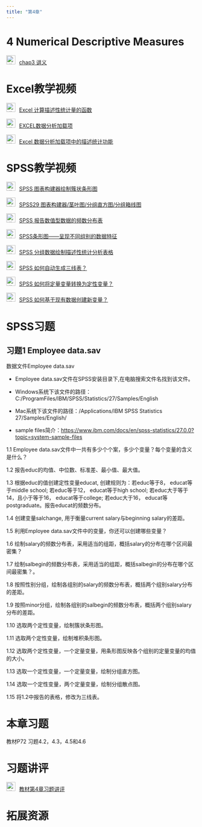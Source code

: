 ```yaml
---
title: "第4章"
---
```


# 4 Numerical Descriptive Measures

<img src="img/teacher.png" alt="讲义" style="width: 24px; height: 24px;margin-right: 10px">[chap3
        讲义](https://lizongzhang.github.io/business_stat/chap3.html) 

# Excel教学视频

<img src="img/video.png" alt="讲义" style="width: 24px; height: 24px;margin-right: 10px">[Excel 计算描述性统计量的函数](https://www.bilibili.com/video/BV1va411A7Db/){target="_blank"}

<img src="img/video.png" alt="讲义" style="width: 24px; height: 24px;margin-right: 10px">[EXCEL数据分析加载项](https://www.bilibili.com/video/BV19S4y1r7E4/){target="_blank"}

<img src="img/video.png" alt="讲义" style="width: 24px; height: 24px;margin-right: 10px">[Excel 数据分析加载项中的描述统计功能](https://www.bilibili.com/video/BV1Sy4y1r78g/){target="_blank"}

# SPSS教学视频

<img src="img/video.png" alt="讲义" style="width: 24px; height: 24px;margin-right: 10px">[SPSS 图表构建器绘制簇状条形图](https://www.bilibili.com/video/BV1d14y167gw/)

<img src="img/video.png" alt="讲义" style="width: 24px; height: 24px;margin-right: 10px">[SPSS29 图表构建器/茎叶图/分组直方图/分组箱线图](https://www.bilibili.com/video/BV1hH4y1p7Jo/)

<img src="img/video.png" alt="讲义" style="width: 24px; height: 24px;margin-right: 10px">[SPSS 报告数值型数据的频数分布表](https://www.bilibili.com/video/BV1sK411G736/)

<img src="img/video.png" alt="讲义" style="width: 24px; height: 24px;margin-right: 10px">[SPSS条形图------呈现不同组别的数据特征](https://www.bilibili.com/video/BV1G541177t7/)

<img src="img/video.png" alt="讲义" style="width: 24px; height: 24px;margin-right: 10px">[SPSS 分组数据绘制描述性统计分析表格](https://www.bilibili.com/video/BV1cr4y1F7SA/)

<img src="img/video.png" alt="讲义" style="width: 24px; height: 24px;margin-right: 10px">[SPSS 如何自动生成三线表？](https://www.bilibili.com/video/BV19u411w7zm/)

<img src="img/video.png" alt="讲义" style="width: 24px; height: 24px;margin-right: 10px">[SPSS 如何将定量变量转换为定性变量？](https://www.bilibili.com/video/BV1ZB2hY3Ev9/)

<img src="img/video.png" alt="讲义" style="width: 24px; height: 24px;margin-right: 10px">[SPSS 如何基于现有数据创建新变量？](https://www.bilibili.com/video/BV1wy2zYgEHE/)

# SPSS习题

## 习题1 Employee data.sav 

数据文件Employee data.sav 

- Employee data.sav文件在SPSS安装目录下,在电脑搜索文件名找到该文件。

- Windows系统下该文件的路径：C:/ProgramFiles/IBM/SPSS/Statistics/27/Samples/English

- Mac系统下该文件的路径：/Applications/IBM SPSS Statistics 27/Samples/English/

- sample files简介：<https://www.ibm.com/docs/en/spss-statistics/27.0.0?topic=system-sample-files>

1.1 Employee data.sav文件中一共有多少个个案，多少个变量？每个变量的含义是什么？

1.2 报告educ的均值、中位数、标准差、最小值、最大值。

1.3 根据educ的值创建定性变量educat, 创建规则为：若educ等于8， educat等于middle school; 若educ等于12， educat等于high school; 若educ大于等于14，且小于等于16， educat等于college; 若educ大于16， educat等postgraduate。报告educat的频数分布。

1.4 创建变量salchange, 用于衡量current salary与beginning salary的差距。

1.5 利用Employee data.sav文件中的变量，你还可以创建哪些变量？

1.6 绘制salary的频数分布表，采用适当的组距，概括salary的分布在哪个区间最密集？

1.7 绘制salbegin的频数分布表，采用适当的组距，概括salbegin的分布在哪个区间最密集？。

1.8 按照性别分组，绘制各组别的salary的频数分布表，概括两个组别salary分布的差距。

1.9 按照minor分组，绘制各组别的salbegin的频数分布表，概括两个组别salary分布的差距。

1.10 选取两个定性变量，绘制簇状条形图。

1.11 选取两个定性变量，绘制堆积条形图。

1.12 选取两个定性变量，一个定量变量，用条形图反映各个组别的定量变量的均值的大小。

1.13 选取一个定性变量，一个定量变量，绘制分组直方图。

1.14 选取一个定性变量，两个定量变量，绘制分组散点图。

1.15 将1.2中报告的表格，修改为三线表。



# 本章习题

教材P72 习题4.2，4.3，4.5和4.6


# 习题讲评

<img src="img/video.png" alt="讲义" style="width: 24px; height: 24px;margin-right: 10px">[教材第4章习题讲评](https://www.bilibili.com/video/BV1nL411Q79r/){target="_blank"}

# 拓展资源

